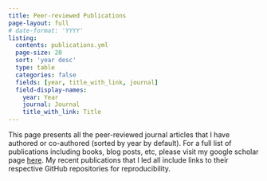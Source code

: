 ```yaml
---
title: Peer-reviewed Publications
page-layout: full
# date-format: 'YYYY'
listing:
  contents: publications.yml
  page-size: 20
  sort: 'year desc'
  type: table
  categories: false
  fields: [year, title_with_link, journal]
  field-display-names:
    year: Year
    journal: Journal
    title_with_link: Title
---
```


This page presents all the peer-reviewed journal articles that I have authored or co-authored (sorted by year by default). For a full list of publications including books, blog posts, etc, please visit my google scholar page [here](https://scholar.google.com/citations?user=PxS7aU0AAAAJ). My recent publications that I led all include links to their respective GitHub repositories for reproducibility.